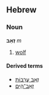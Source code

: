==Hebrew==
===Noun===
'''זְאֵב''' ''m''

# [[wolf]]

====Derived terms====
*[[זאב ערבות|זְאֵב עֲרָבוֹת]]
*[[זאב־הים|זְאֵב־הַיָּם]]